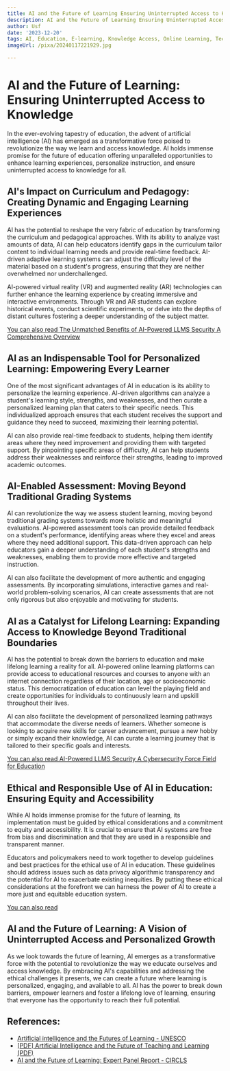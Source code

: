 ```yaml
---
title: AI and the Future of Learning Ensuring Uninterrupted Access to Knowledge
description: AI and the Future of Learning Ensuring Uninterrupted Access to Knowledge
author: Usf
date: '2023-12-20'
tags: AI, Education, E-learning, Knowledge Access, Online Learning, Technology
imageUrl: /pixa/20240117221929.jpg

---
```

# AI and the Future  of Learning:  Ensuring Uninterrupted Access to  Knowledge

In the ever-evolving tapestry of  education, the advent of artificial intelligence (AI) has  emerged as a transformative force poised to  revolutionize the way we  learn and access knowledge.  AI holds immense promise for the future of education offering unparalleled  opportunities to enhance learning experiences, personalize  instruction, and ensure uninterrupted access to knowledge for all.

## AI's Impact on Curriculum and Pedagogy: Creating Dynamic and Engaging Learning Experiences

AI has the  potential to reshape the very fabric of education by transforming the curriculum  and pedagogical  approaches. With its ability to analyze vast amounts of data, AI can help educators identify gaps in the curriculum tailor content to individual learning  needs and provide real-time feedback. AI-driven adaptive learning systems can adjust the  difficulty level of the material based on  a  student's progress, ensuring that they are neither overwhelmed  nor underchallenged.

AI-powered  virtual reality (VR) and  augmented reality (AR) technologies  can further enhance  the learning experience by creating immersive and interactive environments. Through VR and AR students can  explore historical events, conduct scientific experiments,  or  delve into the depths of distant cultures fostering a deeper understanding of the  subject  matter.

[You can also read The Unmatched Benefits of AI-Powered LLMS Security A Comprehensive Overview](The%20Unmatched%20Benefits%20of%20AI-Powered%20LLMS%20Security%20A%20Comprehensive%20Overview)


## AI as an Indispensable Tool for Personalized Learning: Empowering  Every Learner

One of the most  significant advantages of AI in education is its ability to personalize the learning experience.  AI-driven algorithms can analyze a  student's learning style, strengths, and weaknesses, and then curate a personalized learning plan that caters to their specific needs. This individualized approach ensures that each student receives the support and  guidance they need to succeed,  maximizing their learning potential.

AI can also provide real-time feedback to students, helping them identify areas where they  need improvement and providing them with targeted support. By pinpointing specific areas of difficulty, AI can  help students address their weaknesses and reinforce their strengths, leading to improved academic outcomes.

##  AI-Enabled Assessment:  Moving Beyond Traditional Grading Systems

AI can  revolutionize the way we assess student learning, moving beyond traditional grading systems  towards more holistic and meaningful evaluations. AI-powered assessment tools can provide detailed feedback on a  student's performance, identifying areas where they excel and areas where they need additional support. This data-driven approach can help educators gain a  deeper understanding of each  student's strengths and weaknesses, enabling them to provide more effective and targeted instruction.

AI  can also facilitate the development of more authentic and engaging assessments. By incorporating simulations, interactive games and real-world  problem-solving scenarios, AI can create assessments  that are not only rigorous but also enjoyable and  motivating for  students.

## AI as a Catalyst for Lifelong Learning: Expanding Access to Knowledge Beyond Traditional Boundaries

AI has the potential to break down the barriers to education and make lifelong learning a reality for all. AI-powered online learning platforms can provide access to educational resources and courses to  anyone with an internet connection regardless of their location, age or socioeconomic status. This democratization  of  education can level the playing field  and create  opportunities for individuals to continuously learn and upskill throughout their lives.

AI can also facilitate the development of personalized learning pathways that accommodate the diverse needs of learners. Whether someone is looking to acquire new skills for career advancement, pursue a new hobby or simply expand their knowledge, AI can curate a  learning journey that is tailored to their specific goals and interests.

[You can also read AI-Powered LLMS  Security A Cybersecurity Force Field for Education](AI-Powered%20LLMS%20Security%20A%20Cybersecurity%20Force%20Field%20for%20Education)


## Ethical and Responsible Use of AI in Education: Ensuring Equity and Accessibility

While AI holds  immense promise for the future of learning, its implementation must be guided by ethical considerations and a commitment to equity and accessibility. It is crucial to  ensure  that AI systems are free from bias and discrimination  and that they are used in a responsible and transparent manner.

Educators and  policymakers need to  work together to develop guidelines and best practices  for the ethical use of  AI in education. These guidelines  should address issues such  as data privacy  algorithmic transparency and the  potential for AI to exacerbate existing inequities. By putting these ethical considerations at the forefront we can  harness the  power  of AI to create a  more just and equitable education system.

[You can also read ]()


## AI and the Future of  Learning: A Vision of Uninterrupted Access  and Personalized Growth

As we look towards the future of learning,  AI emerges as a transformative force with the potential to revolutionize the way we educate ourselves and access knowledge.  By embracing AI's capabilities and  addressing the ethical challenges it presents, we can create a future where learning is personalized, engaging, and  available to all. AI has the power  to break down barriers, empower learners and foster a lifelong love of learning, ensuring that everyone has  the opportunity to reach their  full potential.

## References:
- [Artificial intelligence and the Futures of Learning - UNESCO](https://www.unesco.org/en/digital-education/ai-future-learning)
- [[PDF] Artificial Intelligence and the Future of Teaching and Learning (PDF)](https://www2.ed.gov/documents/ai-report/ai-report.pdf)
- [AI and the Future of Learning: Expert Panel Report - CIRCLS](https://circls.org/reports/ai-report)
